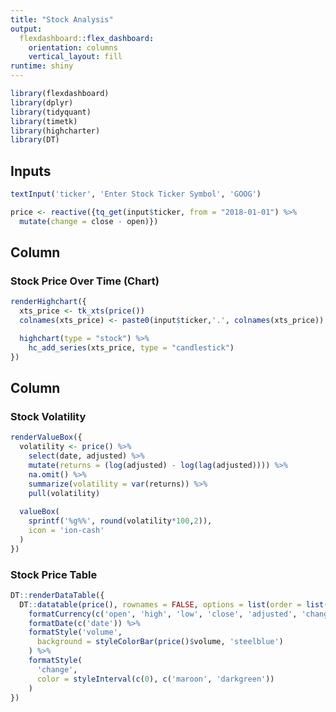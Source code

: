 ```yaml
---
title: "Stock Analysis"
output: 
  flexdashboard::flex_dashboard:
    orientation: columns
    vertical_layout: fill
runtime: shiny
---
```


```r
library(flexdashboard)
library(dplyr)
library(tidyquant)
library(timetk)
library(highcharter)
library(DT)
```

Inputs {.sidebar}
-----------------------------------------------------------------------
```r
textInput('ticker', 'Enter Stock Ticker Symbol', 'GOOG')

price <- reactive({tq_get(input$ticker, from = "2018-01-01") %>% 
  mutate(change = close - open)})
```

Column {data-width=500}
-----------------------------------------------------------------------

### Stock Price Over Time (Chart)

```r
renderHighchart({
  xts_price <- tk_xts(price())
  colnames(xts_price) <- paste0(input$ticker,'.', colnames(xts_price))

  highchart(type = "stock") %>% 
    hc_add_series(xts_price, type = "candlestick")
})
```


Column {data-width=500}
-----------------------------------------------------------------------

### Stock Volatility

```r
renderValueBox({
  volatility <- price() %>% 
    select(date, adjusted) %>% 
    mutate(returns = (log(adjusted) - log(lag(adjusted)))) %>%
    na.omit() %>% 
    summarize(volatility = var(returns)) %>% 
    pull(volatility)
  
  valueBox(
    sprintf('%g%%', round(volatility*100,2)),
    icon = 'ion-cash'
  )
})

```

### Stock Price Table

```r
DT::renderDataTable({
  DT::datatable(price(), rownames = FALSE, options = list(order = list(list(0, 'desc')))) %>% 
    formatCurrency(c('open', 'high', 'low', 'close', 'adjusted', 'change')) %>% 
    formatDate(c('date')) %>%
    formatStyle('volume', 
      background = styleColorBar(price()$volume, 'steelblue')
    ) %>% 
    formatStyle(
      'change', 
      color = styleInterval(c(0), c('maroon', 'darkgreen'))
    )  
})

```